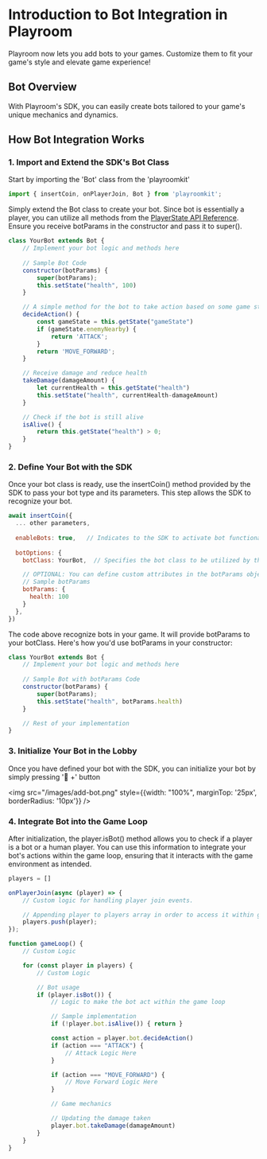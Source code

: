 # Introduction to Bot Integration in Playroom

Playroom now lets you add bots to your games. Customize them to fit your game's style and elevate game experience!

## Bot Overview
With Playroom's SDK, you can easily create bots 
tailored to your game's unique mechanics and dynamics.

## How Bot Integration Works

### 1. Import and Extend the SDK's Bot Class
Start by importing the 'Bot' class from the 'playroomkit'

```js
import { insertCoin, onPlayerJoin, Bot } from 'playroomkit';
```

Simply extend the Bot class to create your bot. Since bot is essentially a player, you can utilize all methods from the [PlayerState API Reference](/apidocs#playerstate). Ensure you receive botParams in the constructor and pass it to super().
```js
class YourBot extends Bot {
    // Implement your bot logic and methods here
    
    // Sample Bot Code
    constructor(botParams) {
        super(botParams);
        this.setState("health", 100)
    }

    // A simple method for the bot to take action based on some game state
    decideAction() {
        const gameState = this.getState("gameState")
        if (gameState.enemyNearby) {
            return 'ATTACK';
        }
        return 'MOVE_FORWARD';
    }

    // Receive damage and reduce health
    takeDamage(damageAmount) {
        let currentHealth = this.getState("health")
        this.setState("health", currentHealth-damageAmount)
    }

    // Check if the bot is still alive
    isAlive() {
        return this.getState("health") > 0;
    }
}
```
### 2. Define Your Bot with the SDK

Once your bot class is ready, use the insertCoin() method 
provided by the SDK to pass your bot type and its parameters. 
This step allows the SDK to recognize your bot.

```js
await insertCoin({
  ... other parameters,
  
  enableBots: true,   // Indicates to the SDK to activate bot functionality
  
  botOptions: {
    botClass: YourBot,  // Specifies the bot class to be utilized by the SDK

    // OPTIONAL: You can define custom attributes in the botParams object if you need them during bot initialization.
    // Sample botParams
    botParams: {
      health: 100
    }                 
  },
})
```

The code above recognize bots in your game. It will provide botParams to your botClass. Here's how you'd use botParams in your constructor:

```js
class YourBot extends Bot {
    // Implement your bot logic and methods here
    
    // Sample Bot with botParams Code
    constructor(botParams) {
        super(botParams);
        this.setState("health", botParams.health)
    }

    // Rest of your implementation
}
```

### 3. Initialize Your Bot in the Lobby

Once you have defined your bot with the SDK, you can initialize your bot by simply pressing '🤖 +' button

<img src="/images/add-bot.png" style={{width: "100%", marginTop: '25px', borderRadius: '10px'}} />


### 4. Integrate Bot into the Game Loop

After initialization, the player.isBot() method allows you to check 
if a player is a bot or a human player. You can use this information to 
integrate your bot's actions within the game loop, ensuring that it interacts 
with the game environment as intended.

```js
players = []

onPlayerJoin(async (player) => {
    // Custom logic for handling player join events.

    // Appending player to players array in order to access it within gameloop
    players.push(player);
});

function gameLoop() {
    // Custom Logic

    for (const player in players) {
        // Custom Logic

        // Bot usage
        if (player.isBot()) {
            // Logic to make the bot act within the game loop

            // Sample implementation
            if (!player.bot.isAlive()) { return }

            const action = player.bot.decideAction()
            if (action === "ATTACK") {
                // Attack Logic Here
            }

            if (action === "MOVE_FORWARD") {
                // Move Forward Logic Here
            }

            // Game mechanics

            // Updating the damage taken
            player.bot.takeDamage(damageAmount)
        }
    }
}
```
